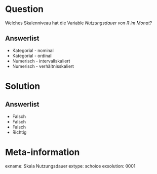 Question
========

Welches Skalenniveau hat die Variable *Nutzungsdauer von R im Monat*?

Answerlist
----------
* Kategorial - nominal
* Kategorial - ordinal
* Numerisch - intervallskaliert
* Numerisch - verhältnisskaliert



Solution
========

Answerlist
----------
* Falsch
* Falsch
* Falsch
* Richtig



Meta-information
================
exname: Skala Nutzungsdauer
extype: schoice
exsolution: 0001